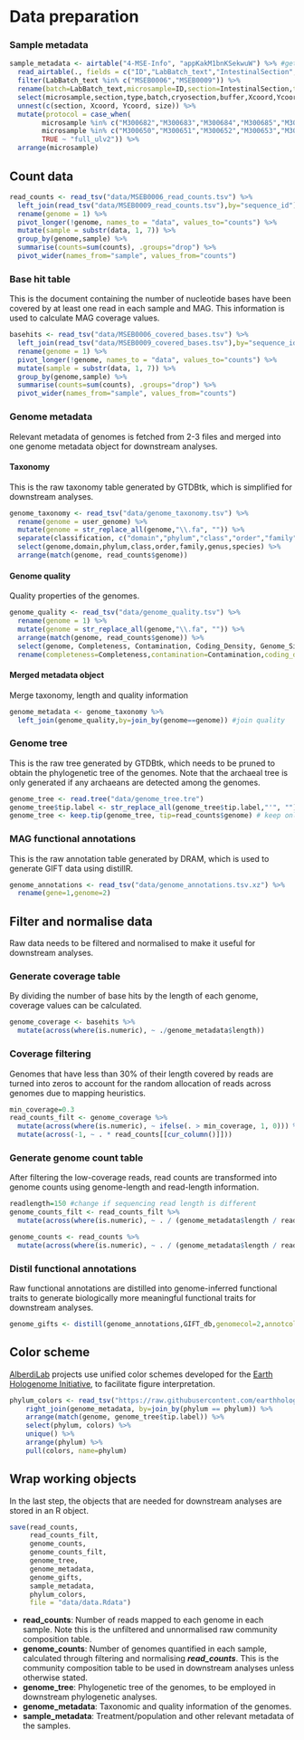 # Data preparation

### Sample metadata

```r
sample_metadata <- airtable("4-MSE-Info", "appKakM1bnKSekwuW") %>% #get base ID from Airtable browser URL
  read_airtable(., fields = c("ID","LabBatch_text","IntestinalSection","SampleType","Xcoord","Ycoord","size","cryosection_text","buffer_text"), id_to_col = TRUE) %>% #get 3 columns from MAGs table
  filter(LabBatch_text %in% c("MSEB0006","MSEB0009")) %>%
  rename(batch=LabBatch_text,microsample=ID,section=IntestinalSection,type=SampleType,cryosection=cryosection_text,buffer=buffer_text) %>%
  select(microsample,section,type,batch,cryosection,buffer,Xcoord,Ycoord,size) %>%
  unnest(c(section, Xcoord, Ycoord, size)) %>%
  mutate(protocol = case_when(
        microsample %in% c("M300682","M300683","M300684","M300685","M300686","M300687","M300688","M300689","M300690","M300691","M300692","M300693","M300694","M300695","M300696","M300697") ~ "half_ulv2",
        microsample %in% c("M300650","M300651","M300652","M300653","M300654","M300655","M300656","M300657","M300658","M300659","M300660","M300661","M300662","M300663","M300664","M300665","M300666","M300667","M300668","M300669","M300670","M300671","M300672","M300673","M300674","M300675","M300676","M300677","M300678","M300679","M300680","M300681") ~ "full_celero",
        TRUE ~ "full_ulv2")) %>%
  arrange(microsample)
```

## Count data

```r
read_counts <- read_tsv("data/MSEB0006_read_counts.tsv") %>%
  left_join(read_tsv("data/MSEB0009_read_counts.tsv"),by="sequence_id") %>%
  rename(genome = 1) %>%
  pivot_longer(!genome, names_to = "data", values_to="counts") %>%
  mutate(sample = substr(data, 1, 7)) %>%
  group_by(genome,sample) %>%
  summarise(counts=sum(counts), .groups="drop") %>%
  pivot_wider(names_from="sample", values_from="counts")
```

### Base hit table
This is the document containing the number of nucleotide bases have been covered by at least one read in each sample and MAG. This information is used to calculate MAG coverage values.

```r
basehits <- read_tsv("data/MSEB0006_covered_bases.tsv") %>%
  left_join(read_tsv("data/MSEB0009_covered_bases.tsv"),by="sequence_id") %>%
  rename(genome = 1) %>%
  pivot_longer(!genome, names_to = "data", values_to="counts") %>%
  mutate(sample = substr(data, 1, 7)) %>%
  group_by(genome,sample) %>%
  summarise(counts=sum(counts), .groups="drop") %>%
  pivot_wider(names_from="sample", values_from="counts")
```

### Genome metadata
Relevant metadata of genomes is fetched from 2-3 files and merged into one genome metadata object for downstream analyses.

#### Taxonomy
This is the raw taxonomy table generated by GTDBtk, which is simplified for downstream analyses.
```r
genome_taxonomy <- read_tsv("data/genome_taxonomy.tsv") %>%
  rename(genome = user_genome) %>%
  mutate(genome = str_replace_all(genome,"\\.fa", "")) %>%
  separate(classification, c("domain","phylum","class","order","family","genus","species"),  sep =";") %>%
  select(genome,domain,phylum,class,order,family,genus,species) %>%
  arrange(match(genome, read_counts$genome))
```

#### Genome quality
Quality properties of the genomes. 
```r
genome_quality <- read_tsv("data/genome_quality.tsv") %>%
  rename(genome = 1) %>%
  mutate(genome = str_replace_all(genome,"\\.fa", "")) %>%
  arrange(match(genome, read_counts$genome)) %>%
  select(genome, Completeness, Contamination, Coding_Density, Genome_Size) %>%
  rename(completeness=Completeness,contamination=Contamination,coding_density=Coding_Density,length=Genome_Size)
```

#### Merged metadata object
Merge taxonomy, length and quality information
```r
genome_metadata <- genome_taxonomy %>%
  left_join(genome_quality,by=join_by(genome==genome)) #join quality
```

### Genome tree
This is the raw tree generated by GTDBtk, which needs to be pruned to obtain the phylogenetic tree of the genomes. Note that the archaeal tree is only generated if any archaeans are detected among the genomes.
```r
genome_tree <- read.tree("data/genome_tree.tre")
genome_tree$tip.label <- str_replace_all(genome_tree$tip.label,"'", "") #remove single quotes in MAG names
genome_tree <- keep.tip(genome_tree, tip=read_counts$genome) # keep only MAG tips
```

### MAG functional annotations
This is the raw annotation table generated by DRAM, which is used to generate GIFT data using distillR.
```r
genome_annotations <- read_tsv("data/genome_annotations.tsv.xz") %>%
  rename(gene=1,genome=2)
```

## Filter and normalise data
Raw data needs to be filtered and normalised to make it useful for downstream analyses. 

### Generate coverage table
By dividing the number of base hits by the length of each genome, coverage values can be calculated.

```r
genome_coverage <- basehits %>%
  mutate(across(where(is.numeric), ~ ./genome_metadata$length))
```

### Coverage filtering
Genomes that have less than 30% of their length covered by reads are turned into zeros to account for the random allocation of reads across genomes due to mapping heuristics. 

```r
min_coverage=0.3
read_counts_filt <- genome_coverage %>%
  mutate(across(where(is.numeric), ~ ifelse(. > min_coverage, 1, 0))) %>%
  mutate(across(-1, ~ . * read_counts[[cur_column()]])) 
```

### Generate genome count table
After filtering the low-coverage reads, read counts are transformed into genome counts using genome-length and read-length information.

```r
readlength=150 #change if sequencing read length is different
genome_counts_filt <- read_counts_filt %>%
  mutate(across(where(is.numeric), ~ . / (genome_metadata$length / readlength) ))

genome_counts <- read_counts %>%
  mutate(across(where(is.numeric), ~ . / (genome_metadata$length / readlength) ))
```

### Distil functional annotations
Raw functional annotations are distilled into genome-inferred functional traits to generate biologically more meaningful functional traits for downstream analyses.

```r
genome_gifts <- distill(genome_annotations,GIFT_db,genomecol=2,annotcol=c(9,10,19))
```

## Color scheme

[AlberdiLab](www.alberdilab.dk) projects use unified color schemes developed for the [Earth Hologenome Initiative](www.earthhologenome.org), to facilitate figure interpretation.

```r
phylum_colors <- read_tsv("https://raw.githubusercontent.com/earthhologenome/EHI_taxonomy_colour/main/ehi_phylum_colors.tsv") %>%
    right_join(genome_metadata, by=join_by(phylum == phylum)) %>%
    arrange(match(genome, genome_tree$tip.label)) %>%
    select(phylum, colors) %>% 
    unique() %>%
    arrange(phylum) %>%
    pull(colors, name=phylum)
```

## Wrap working objects
In the last step, the objects that are needed for downstream analyses are stored in an R object.

```r
save(read_counts, 
     read_counts_filt, 
     genome_counts, 
     genome_counts_filt, 
     genome_tree, 
     genome_metadata, 
     genome_gifts, 
     sample_metadata, 
     phylum_colors, 
     file = "data/data.Rdata")
```

- **read_counts**: Number of reads mapped to each genome in each sample. Note this is the unfiltered and unnormalised raw community composition table.
- **genome_counts**: Number of genomes quantified in each sample, calculated through filtering and normalising ***read_counts***. This is the community composition table to be used in downstream analyses unless otherwise stated.
- **genome_tree**: Phylogenetic tree of the genomes, to be employed in downstream phylogenetic analyses.
- **genome_metadata**: Taxonomic and quality information of the genomes.
- **sample_metadata**: Treatment/population and other relevant metadata of the samples.
